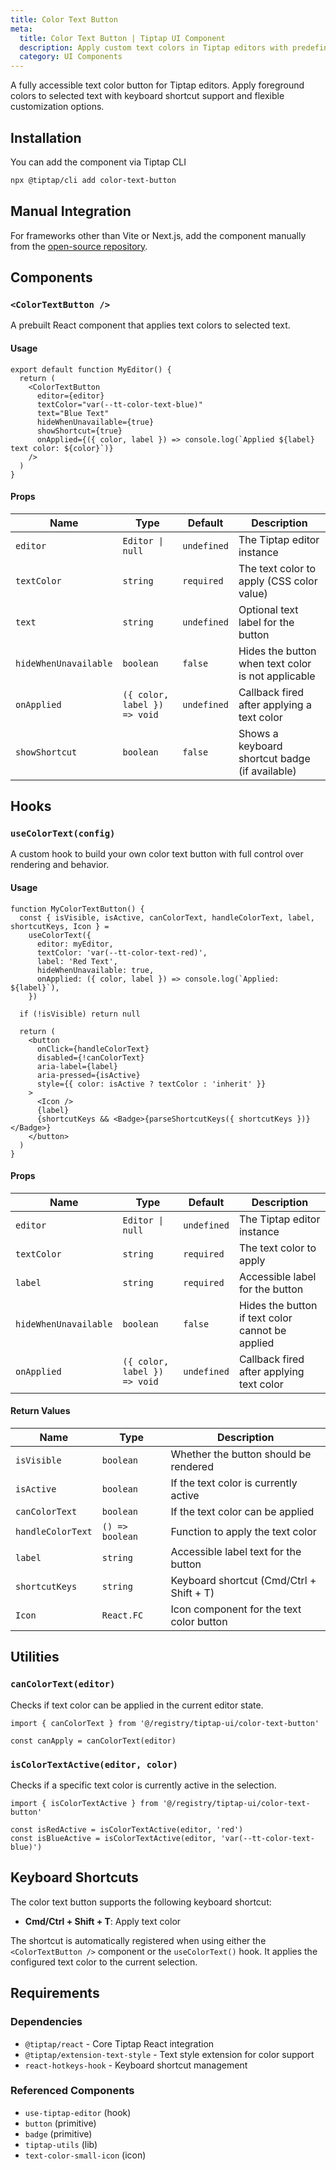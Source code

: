 ```yaml
---
title: Color Text Button
meta:
  title: Color Text Button | Tiptap UI Component
  description: Apply custom text colors in Tiptap editors with predefined color options, keyboard shortcuts, and full accessibility support.
  category: UI Components
---
```



A fully accessible text color button for Tiptap editors. Apply foreground colors to selected text with keyboard shortcut support and flexible customization options.

<CodeDemo isScrollable src="https://template.tiptap.dev/preview/tiptap-ui/color-text-button" />

## Installation

You can add the component via Tiptap CLI

```bash
npx @tiptap/cli add color-text-button
```

## Manual Integration

For frameworks other than Vite or Next.js, add the component manually from the [open-source repository](https://github.com/ueberdosis/tiptap-ui-components/tree/main/apps/web/src/components/tiptap-ui/code-block-button).

## Components

### `<ColorTextButton />`

A prebuilt React component that applies text colors to selected text.

#### Usage

```tsx
export default function MyEditor() {
  return (
    <ColorTextButton
      editor={editor}
      textColor="var(--tt-color-text-blue)"
      text="Blue Text"
      hideWhenUnavailable={true}
      showShortcut={true}
      onApplied={({ color, label }) => console.log(`Applied ${label} text color: ${color}`)}
    />
  )
}
```

#### Props

| Name                  | Type                         | Default     | Description                                        |
| --------------------- | ---------------------------- | ----------- | -------------------------------------------------- |
| `editor`              | `Editor \| null`             | `undefined` | The Tiptap editor instance                         |
| `textColor`           | `string`                     | `required`  | The text color to apply (CSS color value)          |
| `text`                | `string`                     | `undefined` | Optional text label for the button                 |
| `hideWhenUnavailable` | `boolean`                    | `false`     | Hides the button when text color is not applicable |
| `onApplied`           | `({ color, label }) => void` | `undefined` | Callback fired after applying a text color         |
| `showShortcut`        | `boolean`                    | `false`     | Shows a keyboard shortcut badge (if available)     |

## Hooks

### `useColorText(config)`

A custom hook to build your own color text button with full control over rendering and behavior.

#### Usage

```tsx
function MyColorTextButton() {
  const { isVisible, isActive, canColorText, handleColorText, label, shortcutKeys, Icon } =
    useColorText({
      editor: myEditor,
      textColor: 'var(--tt-color-text-red)',
      label: 'Red Text',
      hideWhenUnavailable: true,
      onApplied: ({ color, label }) => console.log(`Applied: ${label}`),
    })

  if (!isVisible) return null

  return (
    <button
      onClick={handleColorText}
      disabled={!canColorText}
      aria-label={label}
      aria-pressed={isActive}
      style={{ color: isActive ? textColor : 'inherit' }}
    >
      <Icon />
      {label}
      {shortcutKeys && <Badge>{parseShortcutKeys({ shortcutKeys })}</Badge>}
    </button>
  )
}
```

#### Props

| Name                  | Type                         | Default     | Description                                      |
| --------------------- | ---------------------------- | ----------- | ------------------------------------------------ |
| `editor`              | `Editor \| null`             | `undefined` | The Tiptap editor instance                       |
| `textColor`           | `string`                     | `required`  | The text color to apply                          |
| `label`               | `string`                     | `required`  | Accessible label for the button                  |
| `hideWhenUnavailable` | `boolean`                    | `false`     | Hides the button if text color cannot be applied |
| `onApplied`           | `({ color, label }) => void` | `undefined` | Callback fired after applying text color         |

#### Return Values

| Name              | Type            | Description                              |
| ----------------- | --------------- | ---------------------------------------- |
| `isVisible`       | `boolean`       | Whether the button should be rendered    |
| `isActive`        | `boolean`       | If the text color is currently active    |
| `canColorText`    | `boolean`       | If the text color can be applied         |
| `handleColorText` | `() => boolean` | Function to apply the text color         |
| `label`           | `string`        | Accessible label text for the button     |
| `shortcutKeys`    | `string`        | Keyboard shortcut (Cmd/Ctrl + Shift + T) |
| `Icon`            | `React.FC`      | Icon component for the text color button |

## Utilities

### `canColorText(editor)`

Checks if text color can be applied in the current editor state.

```tsx
import { canColorText } from '@/registry/tiptap-ui/color-text-button'

const canApply = canColorText(editor)
```

### `isColorTextActive(editor, color)`

Checks if a specific text color is currently active in the selection.

```tsx
import { isColorTextActive } from '@/registry/tiptap-ui/color-text-button'

const isRedActive = isColorTextActive(editor, 'red')
const isBlueActive = isColorTextActive(editor, 'var(--tt-color-text-blue)')
```

## Keyboard Shortcuts

The color text button supports the following keyboard shortcut:

- **Cmd/Ctrl + Shift + T**: Apply text color

The shortcut is automatically registered when using either the `<ColorTextButton />` component or the `useColorText()` hook. It applies the configured text color to the current selection.

## Requirements

### Dependencies

- `@tiptap/react` - Core Tiptap React integration
- `@tiptap/extension-text-style` - Text style extension for color support
- `react-hotkeys-hook` - Keyboard shortcut management

### Referenced Components

- `use-tiptap-editor` (hook)
- `button` (primitive)
- `badge` (primitive)
- `tiptap-utils` (lib)
- `text-color-small-icon` (icon)
